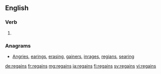 ==English==

===Verb===
{{head|en}}

# {{en-third-person singular of|regain}}

===Anagrams===
* [[Angries#English|Angries]], [[earings#English|earings]], [[erasing#English|erasing]], [[gainers#English|gainers]], [[inrages#English|inrages]], [[regians#English|regians]], [[searing#English|searing]]

[[de:regains]]
[[fr:regains]]
[[mg:regains]]
[[ja:regains]]
[[fi:regains]]
[[sv:regains]]
[[vi:regains]]